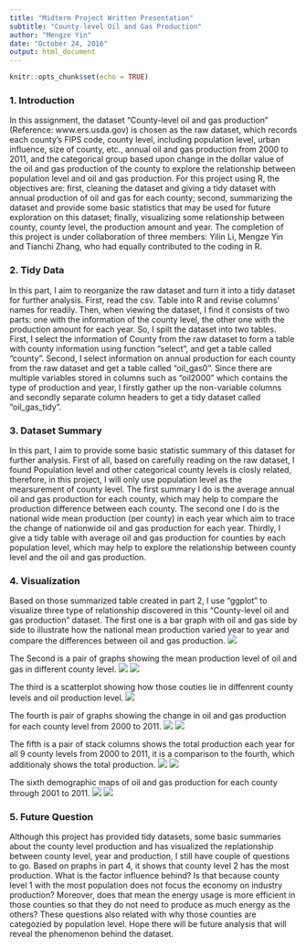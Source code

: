 ```yaml
---
title: "Midterm Project Written Presentation"
subtitle: "County-level Oil and Gas Production"
author: "Mengze Yin"
date: "October 24, 2016"
output: html_document
---
```


```r
knitr::opts_chunk$set(echo = TRUE)
```

### 1. Introduction
In this assignment, the dataset "County-level oil and gas production" (Reference: www.ers.usda.gov) is chosen as the raw dataset, which records each county's FIPS code, county level, including population level, urban influence, size of county, etc., annual oil and gas production from 2000 to 2011, and the categorical group based upon change in the dollar value of the oil and gas production of the county to explore the relationship between population level and oil and gas production. For this project using R, the objectives are: first, cleaning the dataset and giving a tidy dataset with annual production of oil and gas for each county; second, summarizing the dataset and provide some basic statistics that may be used for future exploration on this dataset; finally, visualizing some relationship between county, county level, the production amount and year. The completion of this project is under collaboration of three members: Yilin Li, Mengze Yin and Tianchi Zhang, who had equally contributed to the coding in R.

### 2. Tidy Data
In this part, I aim to reorganize the raw dataset and turn it into a tidy dataset for further analysis. First, read the csv. Table into R and revise columns' names for readily. Then, when viewing the dataset, I find it consists of two parts: one with the information of the county level, the other one with the production amount for each year. So, I spilt the dataset into two tables. First, I select the information of County from the raw dataset to form a table with county information using function "select", and get a table called "county". Second, I select information on annual production for each county from the raw dataset and get a table called "oil_gas0". Since there are multiple variables stored in columns such as "oil2000" which contains the type of production and year, I firstly gather up the non-variable columns and secondly separate column headers to get a tidy dataset called "oil_gas_tidy".

### 3. Dataset Summary
In this part, I aim to provide some basic statistic summary of this dataset for further analysis. First of all, based on carefully reading on the raw dataset, I found Population level and other categorical county levels is closly related, therefore, in this project, I will only use population level as the mearsurement of county level. The first summary I do is the average annual oil and gas production for each county, which may help to compare the production difference between each county. The second one I do is the national wide mean production (per county) in each year which aim to trace the change of nationwide oil and gas production for each year. Thirdly, I give a tidy table with average oil and gas production for counties by each population level, which may help to explore the relationship between county level and the oil and gas production.

### 4. Visualization
Based on those summarized table created in part 2, I use "ggplot" to visualize three type of relationship discovered in this "County-level oil and gas production" dataset. 
The first one is a bar graph with oil and gas side by side to illustrate how the national mean production varied year to year and compare the differences between oil and gas production.
![](E:\2016 Fall\MA415\Midterm Project Oil Gas Production\1.png)


The Second is a pair of graphs showing the mean production level of oil and gas in different county level.
![](E:\2016 Fall\MA415\Midterm Project Oil Gas Production\2_1.png)
![](E:\2016 Fall\MA415\Midterm Project Oil Gas Production\2_2.png)


The third is a scatterplot showing how those couties lie in diffenrent county levels and oil production level.
![](E:\2016 Fall\MA415\Midterm Project Oil Gas Production\3.png)


The fourth is pair of graphs showing the change in oil and gas production for each county level from 2000 to 2011.
![](E:\2016 Fall\MA415\Midterm Project Oil Gas Production\4_1.png)
![](E:\2016 Fall\MA415\Midterm Project Oil Gas Production\4_2.png)


The fifth is a pair of stack columns shows the total production each year for all 9 county levels from 2000 to 2011, it is a comparison to the fourth, which additionaly shows the total production.
![](E:\2016 Fall\MA415\Midterm Project Oil Gas Production\5_1.png)
![](E:\2016 Fall\MA415\Midterm Project Oil Gas Production\5_2.png)


The sixth demographic maps of oil and gas production for each county through 2001 to 2011.
![](E:\2016 Fall\MA415\Midterm Project Oil Gas Production\6_1.png)
![](E:\2016 Fall\MA415\Midterm Project Oil Gas Production\6_2.png)
 
### 5. Future Question
Although this project has provided tidy datasets, some basic summaries about the county level production and has visualized the replationship between county level, year and production, I still have couple of questions to go.
Based on praphs in part 4, it shows that county level 2 has the most production. What is the factor influence behind? Is that because county level 1 with the most population does not focus the economy on industry production? Moreover, does that mean the energy usage is more efficient in those counties so that they do not need to produce as much energy as the others?
These questions also related with why those counties are categozied by population level. Hope there will be future analysis that will reveal the phenomenon behind the dataset.